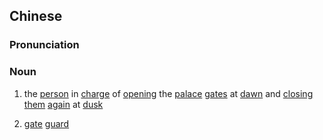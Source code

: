 {{also|阍人}}
==Chinese==
{{zh-forms|s=阍人}}

===Pronunciation===
{{zh-pron
|m=hūnrén
|cat=n
}}

===Noun===
{{zh-noun}}

# {{lb|zh|archaic}} the [[person]] in [[charge]] of [[opening]] the [[palace]] [[gates]] at [[dawn]] and [[closing]] [[them]] [[again]] at [[dusk]]
# {{lb|zh|archaic}} [[gate]] [[guard]]